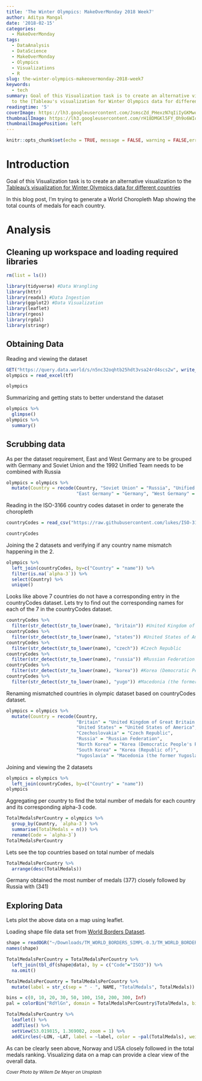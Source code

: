 ```yaml
---
title: 'The Winter Olympics: MakeOverMonday 2018 Week7'
author: Aditya Mangal
date: '2018-02-15'
categories:
  - MakeOverMonday
tags:
  - DataAnalysis
  - DataScience
  - MakeOverMonday
  - Olympics
  - Visualizations
  - R
slug: the-winter-olympics-makeovermonday-2018-week7
keywords:
  - tech
summary: Goal of this Visualization task is to create an alternative visualization
  to the [Tableau's visualization for Winter Olympics data for different countries.](https://public.tableau.com/views/TheWinterOlympics/TheWinterOlympics?:embed=y&:showVizHome=no)
readingtime: '5'
coverImage: https://lh3.googleusercontent.com/JsmscZd_PHexzN7qIiIyGKMwqBV0KzMlx5LoQv1p_FE__Me-L20m3JoaJaJeN01JElIYeXdwLcogFKAHPUhFOlXDcjJQpFT7ulAIP7uFgwJ5vczVsLKcxednTuisE3WYDM_V-WGR63huo4HWr9t8-N2_ayXcFAJ5OD4N70XTV983rsxs-PUryxCDmHjFQpGDlkIBF9w_maXIis-HYnxFxJDl7BU2f6h_UOJguug3kwlkkc0DHsTXtG1eQU8z6yuWl1KU1N9Y79MDif2LHE32dk2efds5L6IICOMEbCIX789knem_T6MiKtatUL4GwZvE2yygRQunMlMjHBiKcZibkV6xFwUEty1x5_98gS1yQmg312wLNas6E_CO1F-0uI3dR_UleklXIzJwIAh_4vje1_1TrQsmTcjSk1ioYB1xqg3vQiwI25TaQeth6y64OytrJkliJxJIYM_vXhsk9NAzrSqfpjMb_9mC_R9bE3NuIJpNTKqQ_JShr3Z-u3Zxbc8ySlJttp9ewZ9jbG9jHvib4FEP0y67LK45p-rlwslXCOlDwzV__9rjz-VcN3_Kx0vmh0gaORjiTClg4WO7zjhPBo0kCtzHlJmtmWTHZPPdFlTRKJg8BCDdvGWgmh8m0EiVqekNEUZ7U98Zwalzr8s97Mf8cPYcT3E1=w3270-h1834-no
thumbnailImage: https://lh3.googleusercontent.com/rH18DMGKl5FY_Oh9o6WIoCTt7bDkkwghTNZGDjX6WhqkiUkm8ZWDg5ZvbkQLmNVjPZwZ2ksaKnjAYR2bPiWkLkdhLTN5dLsKfoHNr4Qf6HhDGhVey6eb2hCCiipxs_IUyBewU4QudW7mtj8iNIiYWzp0L_My0ZfgFBAnV1dU5vKVVMm8JEZDzncNX_xuijhjc54OHlvJT7TOZ8Qkh-aG95OPVCWG2vCYN2HaSCC8jUXJ9iYvYam3GmFQ8fQs7kKRLCpRkQgNAvb0STu-5J1KVC3EIrrSIZEkwGCzlQb5E4ZbT2d3mEw8Mo921nq9CG6TvvFMQpKHdXbszn9tBFv25CjnPLwLJ_G1DNc_CbCcbNslhcJSnAvbJKGUPSTu8JHTBpx1NY25I-p5UcA-3pXl50vM4f2Jggcih-Urtr2DXOjpMqWIlwEHcETQ6VbUAQY4aIE71O-WWkJhxekBvIbc28dLE8NP7o7QwnPho6SVdwNuy7milDhI8mL_6FlQ0lDFrEHGdnK03vayfMsv3PWRrsondkCsyHYpW1a5ER9_3MdHTIn57ZdkpNY0eXYICp-3sg_-BSlZSYnWzVdJys7LXMcu4P5zAJXkKQzgEg17Byr_6gyJYDYbb4S1lnoZB4xAKkDxwV_-CWBCc3M6NV1i8MwWEJeS_GCR=w750-h420-no
thumbnailImagePosition: left
---
```


```r
knitr::opts_chunk$set(echo = TRUE, message = FALSE, warning = FALSE,error = FALSE)
```

# Introduction

Goal of this Visualization task is to create an alternative visualization to the <a href="https://public.tableau.com/views/TheWinterOlympics/TheWinterOlympics?:embed=y&:showVizHome=no" target="_blank">Tableau's visualization for Winter Olympics data for different countries</a>

In this blog post, I'm trying to generate a World Choropleth Map showing the total counts of medals for each country.

# Analysis

## Cleaning up workspace and loading required libraries

```r
rm(list = ls())
```

```r
library(tidyverse) #Data Wrangling
library(httr)
library(readxl) #Data Ingestion
library(ggplot2) #Data Visualization
library(leaflet)
library(rgeos)
library(rgdal)
library(stringr)
```
## Obtaining Data

Reading and viewing the dataset
```r
GET("https://query.data.world/s/n5nc32oqhtb25hdt3vsa24rd4scs2w", write_disk(tf <- tempfile(fileext = ".xlsx")))
olympics = read_excel(tf)
```
```r
olympics
```

Summarizing and getting stats to better understand the dataset

```r
olympics %>% 
  glimpse()
olympics %>% 
  summary()
```

## Scrubbing data

As per the dataset requirement, East and West Germany are to be grouped with Germany and Soviet Union and the 1992 Unified Team needs to be combined with Russia

```r
olympics = olympics %>% 
  mutate(Country = recode(Country, "Soviet Union" = "Russia", "Unified Team" = "Russia",
                          "East Germany" = "Germany", "West Germany" = "Germany"))
```

Reading in the ISO-3166 country codes dataset in order to generate the choropleth

```r
countryCodes = read_csv("https://raw.githubusercontent.com/lukes/ISO-3166-Countries-with-Regional-Codes/master/all/all.csv")
```
```r
countryCodes
```

Joining the 2 datasets and verifying if any country name mismatch happening in the 2.

```r
olympics %>% 
  left_join(countryCodes, by=c("Country" = "name")) %>% 
  filter(is.na(`alpha-3`)) %>% 
  select(Country) %>% 
  unique()
```

Looks like above 7 countries do not have a corresponding entry in the countryCodes dataset.
Lets try to find out the corresponding names for each of the 7 in the countryCodes dataset.

```r
countryCodes %>% 
  filter(str_detect(str_to_lower(name), "britain")) #United Kingdom of Great Britain and Northern Ireland
countryCodes %>% 
  filter(str_detect(str_to_lower(name), "states")) #United States of America
countryCodes %>% 
  filter(str_detect(str_to_lower(name), "czech")) #Czech Republic
countryCodes %>% 
  filter(str_detect(str_to_lower(name), "russia")) #Russian Federation
countryCodes %>% 
  filter(str_detect(str_to_lower(name), "korea")) #Korea (Democratic People's Republic of) = North Korea, Korea (Republic of) = South Korea
countryCodes %>% 
  filter(str_detect(str_to_lower(name), "yugo")) #Macedonia (the former Yugoslav Republic of)
```

Renaming mismatched countries in olympic dataset based on countryCodes dataset.

```r
olympics = olympics %>% 
  mutate(Country = recode(Country,
                          "Britain" = "United Kingdom of Great Britain and Northern Ireland",
                          "United States" = "United States of America",
                          "Czechoslovakia" = "Czech Republic",
                          "Russia" = "Russian Federation",
                          "North Korea" = "Korea (Democratic People's Republic of)",
                          "South Korea" = "Korea (Republic of)",
                          "Yugoslavia" = "Macedonia (the former Yugoslav Republic of)"))
```

Joining and viewing the 2 datasets

```r
olympics = olympics %>% 
  left_join(countryCodes, by=c("Country" = "name"))
olympics
```

Aggregating per country to find the total number of medals for each country and its corresponding alpha-3 code.

```r
TotalMedalsPerCountry = olympics %>% 
  group_by(Country, `alpha-3`) %>% 
  summarise(TotalMedals = n()) %>% 
  rename(Code = `alpha-3`)
TotalMedalsPerCountry
```

Lets see the top countries based on total number of medals

```r
TotalMedalsPerCountry %>% 
  arrange(desc(TotalMedals))
```

Germany obtained the most number of medals (377) closely followed by Russia with (341)

## Exploring Data

Lets plot the above data on a map using leaflet.

Loading shape file data set from [World Borders Dataset](http://thematicmapping.org/downloads/world_borders.php). 

```r
shape = readOGR("~/Downloads/TM_WORLD_BORDERS_SIMPL-0.3/TM_WORLD_BORDERS_SIMPL-0.3.shp")
names(shape)
```

```r
TotalMedalsPerCountry = TotalMedalsPerCountry %>% 
  left_join(tbl_df(shape@data), by = c("Code"="ISO3")) %>% 
  na.omit()

TotalMedalsPerCountry = TotalMedalsPerCountry %>% 
  mutate(label = str_c(sep = " - ", NAME, "TotalMedals", TotalMedals))
```
```r
bins = c(0, 10, 20, 30, 50, 100, 150, 200, 300, Inf)
pal = colorBin("RdYlGn", domain = TotalMedalsPerCountry$TotalMedals, bins = bins)

TotalMedalsPerCountry %>% 
  leaflet() %>% 
  addTiles() %>% 
  setView(53.019815, 1.369002, zoom = 1) %>% 
  addCircles(~LON, ~LAT, label = ~label, color = ~pal(TotalMedals), weight = 10)
```


As can be clearly seen above, Norway and USA closely followed in the total medals ranking. 
Visualizing data on a map can provide a clear view of the overall data.

<sub><i>Cover Photo by Willem De Meyer on Unsplash</i></sub>
